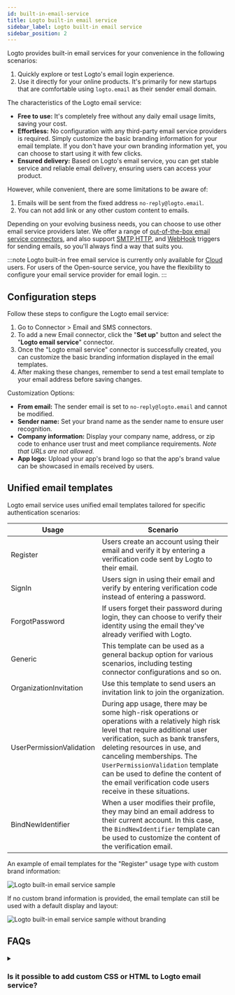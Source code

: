 ```yaml
---
id: built-in-email-service
title: Logto built-in email service
sidebar_label: Logto built-in email service
sidebar_position: 2
---
```


Logto provides built-in email services for your convenience in the following scenarios:

1. Quickly explore or test Logto's email login experience.
2. Use it directly for your online products. It's primarily for new startups that are comfortable using `logto.email` as their sender email domain.

The characteristics of the Logto email service:

- **Free to use:** It's completely free without any daily email usage limits, saving your cost.
- **Effortless:** No configuration with any third-party email service providers is required. Simply customize the basic branding information for your email template. If you don't have your own branding information yet, you can choose to start using it with few clicks.
- **Ensured delivery:** Based on Logto's email service, you can get stable service and reliable email delivery, ensuring users can access your product.

However, while convenient, there are some limitations to be aware of:

1. Emails will be sent from the fixed address `no-reply@logto.email`.
2. You can not add link or any other custom content to emails.

Depending on your evolving business needs, you can choose to use other email service providers later. We offer a range of [out-of-the-box email service connectors](/connectors/email-connectors#popular-email-providers), and also support [SMTP](/integrations/smtp),[HTTP](/integrations/http-email), and [WebHook](/developers/webhooks) triggers for sending emails, so you'll always find a way that suits you.

:::note
Logto built-in free email service is currently only available for [Cloud](https://cloud.logto.io/) users. For users of the Open-source service, you have the flexibility to configure your email service provider for email login.
:::

## Configuration steps

Follow these steps to configure the Logto email service:

1. Go to <CloudLink to="/connectors/passwordless">Connector > Email and SMS connectors</CloudLink>.
2. To add a new Email connector, click the "**Set up**" button and select the "**Logto email service**" connector.
3. Once the "Logto email service" connector is successfully created, you can customize the basic branding information displayed in the email templates.
4. After making these changes, remember to send a test email template to your email address before saving changes.

Customization Options:

- **From email:** The sender email is set to `no-reply@logto.email` and cannot be modified.
- **Sender name:** Set your brand name as the sender name to ensure user recognition.
- **Company information:** Display your company name, address, or zip code to enhance user trust and meet compliance requirements. _Note that URLs are not allowed._
- **App logo:** Upload your app's brand logo so that the app's brand value can be showcased in emails received by users.

## Unified email templates

Logto email service uses unified email templates tailored for specific authentication scenarios:

| Usage                    | Scenario                                                                                                                                                                                                                                                                                                                                                                      |
| ------------------------ | ----------------------------------------------------------------------------------------------------------------------------------------------------------------------------------------------------------------------------------------------------------------------------------------------------------------------------------------------------------------------------- |
| Register                 | Users create an account using their email and verify it by entering a verification code sent by Logto to their email.                                                                                                                                                                                                                                                         |
| SignIn                   | Users sign in using their email and verify by entering verification code instead of entering a password.                                                                                                                                                                                                                                                                      |
| ForgotPassword           | If users forget their password during login, they can choose to verify their identity using the email they've already verified with Logto.                                                                                                                                                                                                                                    |
| Generic                  | This template can be used as a general backup option for various scenarios, including testing connector configurations and so on.                                                                                                                                                                                                                                             |
| OrganizationInvitation   | Use this template to send users an invitation link to join the organization.                                                                                                                                                                                                                                                                                                  |
| UserPermissionValidation | During app usage, there may be some high-risk operations or operations with a relatively high risk level that require additional user verification, such as bank transfers, deleting resources in use, and canceling memberships. The `UserPermissionValidation` template can be used to define the content of the email verification code users receive in these situations. |
| BindNewIdentifier        | When a user modifies their profile, they may bind an email address to their current account. In this case, the `BindNewIdentifier` template can be used to customize the content of the verification email.                                                                                                                                                                   |

An example of email templates for the "Register" usage type with custom brand information:

![Logto built-in email service sample](../assets/logto-email-service-template-sample.png)

If no custom brand information is provided, the email template can still be used with a default display and layout:

![Logto built-in email service sample without branding](../assets/logto-email-service-template-sample-without-branding.png)

## FAQs

<details>
<summary>

### Is it possible to add custom CSS or HTML to Logto email service?

</summary>

Logto's built-in email service doesn't support custom CSS or HTML. You can only modify generic branding elements. This restriction is in place to maintain built-in email service stability, as all tenants share the same IP address and sender address. For more details, please refer to "[Factors to improve email delivery](https://blog.logto.io/verification-email-delivery#factors-to-improve-email-delivery)".

To customize email templates, we recommend using another email connector, such as AWS Direct Mail, SendGrid, Mailgun, Postmark, or SMTP.

</details>

